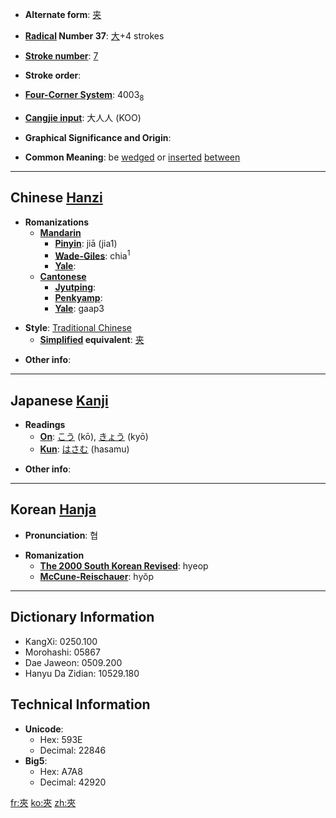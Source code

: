 * '''Alternate form''': [[夹]]

* '''[[Wiktionary:Chinese radical index| Radical]] Number 37''': [[Wiktionary:Chinese radical index 大|大]]+4 strokes

* '''[[Wiktionary:Chinese total strokes index|Stroke number]]''': [[Wiktionary:Chinese total strokes index 7|7]]

* '''Stroke order''': 

* '''[[Wiktionary:Chinese four corner index|Four-Corner System]]''': 4003<sub>8</sub>

* '''[[Wiktionary:Chinese Cangjie index|Cangjie input]]''': 大人人 (KOO)

* '''Graphical Significance and Origin''': 

* '''Common Meaning''': be [[wedge]]d or [[insert]]ed [[between]]

----

== Chinese [[Hanzi]] ==

* '''Romanizations'''
** '''[[Mandarin]]'''
*** '''[[Pinyin]]''': jiā (jia1)
*** '''[[Wade-Giles]]''': chia<sup>1</sup>
*** '''[[Yale]]''': 
** '''[[Cantonese]]'''
*** '''[[Jyutping]]''':
*** '''[[Penkyamp]]''': 
*** '''[[Yale]]''': gaap3

* '''Style''': [[Traditional Chinese]] 
** '''[[Simplified Chinese|Simplified]] equivalent''': [[夹]]

* '''Other info''': 

----

== Japanese [[Kanji]] ==

* '''Readings'''
** '''[[On]]''': [[こう]] (kō), [[きょう]] (kyō)
** '''[[Kun]]''': [[はさむ]] (hasamu)

* '''Other info''':  

----

== Korean [[Hanja]] ==

* '''Pronunciation''': 협

* '''Romanization'''
** '''[[The 2000 South Korean Revised Romanization|The 2000 South Korean Revised]]''': hyeop
** '''[[McCune-Reischauer]]''': hyŏp

----

== Dictionary Information ==

* KangXi: 0250.100
* Morohashi: 05867
* Dae Jaweon: 0509.200
* Hanyu Da Zidian: 10529.180

== Technical Information ==

* '''Unicode''':
** Hex: 593E
** Decimal: 22846
* '''Big5''':
** Hex: A7A8
** Decimal: 42920

[[fr:夾]]
[[ko:夾]]
[[zh:夾]]